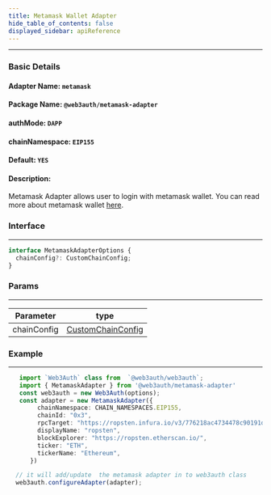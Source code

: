 ```yaml
---
title: Metamask Wallet Adapter
hide_table_of_contents: false
displayed_sidebar: apiReference
---
```


---

### Basic Details

#### Adapter Name: `metamask`

#### Package Name: `@web3auth/metamask-adapter`

#### authMode: `DAPP`

#### chainNamespace: `EIP155`

#### Default: `YES`

#### Description:

Metamask Adapter allows user to login with metamask wallet. You can read more about metamask wallet [here](https://docs.metamask.io/guide/).

### Interface

---

```ts
interface MetamaskAdapterOptions {
  chainConfig?: CustomChainConfig;
}
```

### Params

---

| Parameter   | type                                       |
| ----------- | ------------------------------------------ |
| chainConfig | [CustomChainConfig](#common_configuration) |

### Example

---

```ts
   import `Web3Auth` class from  `@web3auth/web3auth`;
   import { MetamaskAdapter } from '@web3auth/metamask-adapter'
   const web3auth = new Web3Auth(options);
   const adapter = new MetamaskAdapter({
        chainNamespace: CHAIN_NAMESPACES.EIP155,
        chainId: "0x3",
        rpcTarget: "https://ropsten.infura.io/v3/776218ac4734478c90191dde8cae483c",
        displayName: "ropsten",
        blockExplorer: "https://ropsten.etherscan.io/",
        ticker: "ETH",
        tickerName: "Ethereum",
      })

  // it will add/update  the metamask adapter in to web3auth class
  web3auth.configureAdapter(adapter);
```
